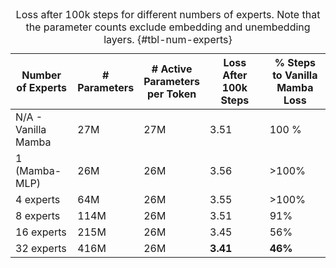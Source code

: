|Number of Experts   | # Parameters | # Active Parameters per Token | Loss After 100k Steps | % Steps to Vanilla Mamba Loss|
|-|-|-|-|-|
| N/A - Vanilla Mamba | 27M         | 27M | 3.51 | 100 %  |
| 1 (Mamba-MLP)       | 26M         | 26M | 3.56 | >100%  |
| 4 experts           | 64M         | 26M | 3.55 | >100%  |
| 8 experts           | 114M        | 26M | 3.51 | 91%  |
| 16 experts          | 215M        | 26M | 3.45 | 56%  |
| 32 experts          | 416M        | 26M | **3.41** | **46%**  |

: Loss after 100k steps for different numbers of experts. Note that the parameter counts exclude embedding and unembedding
layers. {#tbl-num-experts}